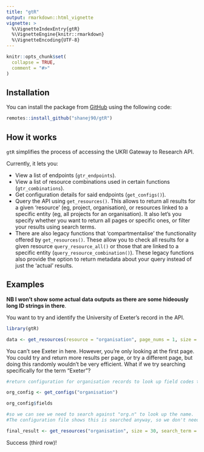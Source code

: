 ```yaml
---
title: "gtR"
output: rmarkdown::html_vignette
vignette: >
  %\VignetteIndexEntry{gtR}
  %\VignetteEngine{knitr::rmarkdown}
  %\VignetteEncoding{UTF-8}
---
```


```r
knitr::opts_chunk$set(
  collapse = TRUE,
  comment = "#>"
)
```

## Installation

You can install the package from [GitHub](https://github.com/shanej90/gtR) using the following code:

``` r
remotes::install_github("shanej90/gtR")
```

## How it works
`gtR` simplifies the process of accessing the UKRI Gateway to Research API.

Currently, it lets you:

* View a list of endpoints (`gtr_endpoints`).
* View a list of resource combinations used in certain functions (`gtr_combinations`).
* Get configuration details for said endpoints (`get_configs()`).
* Query the API using `get_resources()`. This allows to return all results for a given 'resource' (eg, project, organisation), or resources linked to a specific entity (eg, all projects for an organisation). It also let's you specify whether you want to return all pages or specific ones, or filter your results using search terms.
* There are also legacy functions that 'compartmentalise' the functionality offered by `get_resources()`. These allow you to check all results for a given resource `query_resource_all()` or those that are linked to a specific entity (`query_resource_combination()`). These legacy functions also provide the option to return metadata about your query instead of just the 'actual' results.


## Examples

__NB I won't show some actual data outputs as there are some hideously long ID strings in there__.

You want to try and identify the University of Exeter's record in the API.

```r

library(gtR)

data <- get_resources(resource = "organisation", page_nums = 1, size = 10)

```

You can't see Exeter in here. However, you're only looking at the first page. You could try and return more results per page, or try a different page, but doing this randomly wouldn't be very efficient. What if we try searching specifically for the term "Exeter"?

```r

#return configuration for organisation records to look up field codes to search against

org_config <- get_configs("organisation")

org_config$fields

#so we can see we need to search against "org.n" to look up the name.
#The configuration file shows this is searched anyway, so we don't need to reference the code, but will for completeness

final_result <- get_resources("organisation", size = 30, search_term = "Exeter", search_fields = "org.n")

```

Success (third row)!
